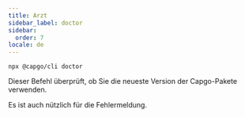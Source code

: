 ```yaml
---
title: Arzt
sidebar_label: doctor
sidebar:
  order: 7
locale: de
---
```


`npx @capgo/cli doctor`

Dieser Befehl überprüft, ob Sie die neueste Version der Capgo-Pakete verwenden.

Es ist auch nützlich für die Fehlermeldung.